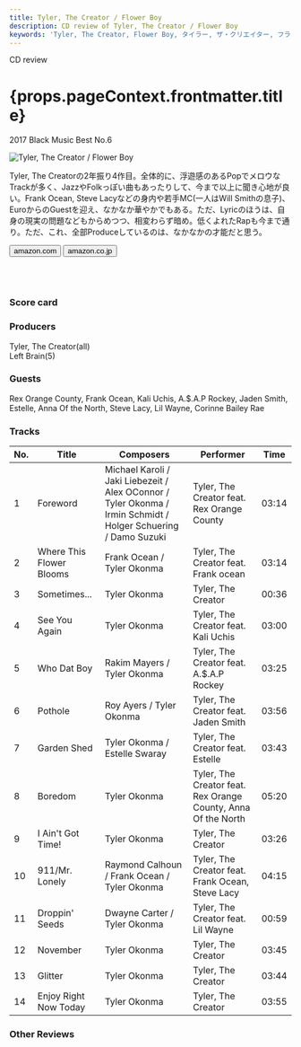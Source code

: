```yaml
---
title: Tyler, The Creator / Flower Boy
description: CD review of Tyler, The Creator / Flower Boy
keywords: 'Tyler, The Creator, Flower Boy, タイラー, ザ・クリエイター, フラワー・ボーイ'
---
```





<p className="largeP">CD review</p>
<h1 className="h1--no--margin">{props.pageContext.frontmatter.title}</h1>
<p className="largeP"><Link to="/best50/2017/">2017 Black Music Best No.6</Link></p>

<Row  className="image-card-group">
	<Column colMd={"3"} colLg={"4"} noGutterMdLeft="">
       <ImageCard>

![Tyler, The Creator / Flower Boy](../../images/cd/tyler3L.jpg) 

</ImageCard>
	</Column>
	<Column colMd={"4"} colLg={"8"} noGutterMdLeft="">
	<p>
	Tyler, The Creatorの2年振り4作目。全体的に、浮遊感のあるPopでメロウなTrackが多く、JazzやFolkっぽい曲もあったりして、今まで以上に聞き心地が良い。Frank Ocean, Steve Lacyなどの身内や若手MC(一人はWill Smithの息子)、EuroからのGuestを迎え、なかなか華やかでもある。ただ、Lyricのほうは、自身の現実の問題などもからめつつ、相変わらず暗め。低くよれたRapも今まで通り。ただ、これ、全部Produceしているのは、なかなかの才能だと思う。
	</p>
	<div>
	  <Button href="https://amzn.to/30P5e7i" kind="primary" size="small" renderIcon={ArrowUpRight24}>
      amazon.com
    </Button>
    <Button href="https://amzn.to/39s5rky" kind="secondary" size="small" renderIcon={ArrowUpRight24}>
      amazon.co.jp
    </Button>
	</div>
	<a href="https://geo.music.apple.com/jp/album/flower-boy/1254572564?mt=1&app=music&ls=1&at=11lcug" style="display:inline-block;overflow:hidden;background:url(https://linkmaker.itunes.apple.com/ja-jp/lockup.svg?releaseDate=2017-07-21T00:00:00Z&kind=album&bubble=apple_music&style=mono-black) no-repeat;width:180px;height:45px;"></a>
	<a href="https://geo.music.apple.com/jp/album/flower-boy/1254572564?app=itunes&at=11lcug" style="display:inline-block;overflow:hidden;background:url(https://linkmaker.itunes.apple.com/ja-jp/badge-lrg.svg?releaseDate=2017-07-21T00:00:00Z&kind=album&bubble=itunes_music) no-repeat;width:140px;height:45px;"></a>
	</Column>
</Row>
<Row >
	<Column colMd={"4"} colLg={"4"} noGutterMdLeft="">
<div>
    <h3>Score card</h3>
	<SliderJS1 value="1" />
    <SliderJS2 value="1" />
	<SliderJS3 value="2" />
    <SliderJS4 value="9" />
</div>
</Column>
<Column colMd={"8"} colLg={"8"} noGutterMdLeft="">
<div>
<h3>Producers</h3>
<p>
Tyler, The Creator(all)
<br/>Left Brain(5)
</p>
<h3>Guests</h3>
<p>
Rex Orange County, Frank Ocean, Kali Uchis, A.$.A.P Rockey, Jaden Smith, Estelle, Anna Of the North, Steve Lacy, Lil Wayne, Corinne Bailey Rae
</p>
</div>
</Column>
</Row>

<h3>Tracks</h3>

| No. |	 Title                   |	 Composers                                                                                                    |	 Performer                                                    |	 Time |
| --- |	------------------------ | -------------------------------------------------------------------------------------------------------------- | ------------------------------------------------------------- | ----- |
| 1	  |	Foreword                 | Michael Karoli / Jaki Liebezeit / Alex OConnor / Tyler Okonma / Irmin Schmidt / Holger Schuering / Damo Suzuki |	Tyler, The Creator feat. Rex Orange County                    |	03:14 |
| 2	  |	Where This Flower Blooms | Frank Ocean / Tyler Okonma                                                                                     |	Tyler, The Creator feat. Frank ocean                          |	03:14 |
| 3	  |	Sometimes...             | Tyler Okonma                                                                                                   |	Tyler, The Creator                                            |	00:36 |
| 4	  |	See You Again            | Tyler Okonma                                                                                                   |	Tyler, The Creator feat. Kali Uchis                           |	03:00 |
| 5	  |	Who Dat Boy              | Rakim Mayers / Tyler Okonma                                                                                    |	Tyler, The Creator feat. A.$.A.P Rockey                       |	03:25 |
| 6	  |	Pothole                  | Roy Ayers / Tyler Okonma                                                                                       |	Tyler, The Creator feat. Jaden Smith                          |	03:56 |
| 7	  |	Garden Shed              | Tyler Okonma / Estelle Swaray                                                                                  |	Tyler, The Creator feat. Estelle                              |	03:43 |
| 8	  |	Boredom                  | Tyler Okonma                                                                                                   |	Tyler, The Creator feat. Rex Orange County, Anna Of the North |	05:20 |
| 9	  |	I Ain't Got Time!        | Tyler Okonma                                                                                                   |	Tyler, The Creator                                            |	03:26 |
| 10  |	911/Mr. Lonely           | Raymond Calhoun / Frank Ocean / Tyler Okonma                                                                   |	Tyler, The Creator feat. Frank Ocean, Steve Lacy              |	04:15 |
| 11  |	Droppin' Seeds           | Dwayne Carter / Tyler Okonma                                                                                   |	Tyler, The Creator feat. Lil Wayne                            |	00:59 |
| 12  |	November                 | Tyler Okonma                                                                                                   |	Tyler, The Creator                                            |	03:45 |
| 13  |	Glitter                  | Tyler Okonma                                                                                                   |	Tyler, The Creator                                            |	03:44 |
| 14  |	Enjoy Right Now Today    | Tyler Okonma                                                                                                   |	Tyler, The Creator                                            |	03:55 |

<h3>Other Reviews</h3>

<Row>
<Column colMd={3} colLg={3} noGutterMdLeft>
<Review1 />
</Column>
</Row>